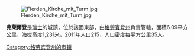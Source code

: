 [[Image:Flerden_Kirche_mit_Turm.jpg|right]]

'''弗萊爾登'''是[[瑞士|瑞士]]的城鎮，位於該國東部，由[[格勞賓登州|格勞賓登州]]負責管轄，面積6.09平方公里，海拔高度1,231米，2011年人口215，人口密度每平方公里35人。

{{Switzerland-geo-stub}}
[[Category:格劳宾登州的市镇|Category:格劳宾登州的市镇]]